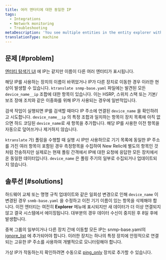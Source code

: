 ```yaml
---
title: 여러 엔터티에 대한 동일한 IP
tags:
  - Integrations
  - Network monitoring
  - Troubleshooting
metaDescription: 'You see multiple entities in the entity explorer with the same IP, but different names.'
translationType: machine
---
```


## 문제 [#problem]

[엔터티 탐색기 UI](/docs/new-relic-solutions/new-relic-one/core-concepts/new-relic-explorer-view-performance-across-apps-services-hosts#find) 에 IP는 같지만 이름이 다른 여러 엔터티가 표시됩니다.

해당 IP를 사용하는 장치의 이름이 바뀌었거나 IP가 다른 장치로 이동한 경우 이러한 현상이 발생할 수 있습니다. `ktranslate snmp-base.yaml` 파일에는 발견된 모든 `device_name__ip` 조합에 대한 항목이 있습니다. 이는 HSRP, 스위치 스택 또는 기본/보조 장애 조치와 같은 이중화를 위해 IP가 사용되는 경우에 일반적입니다.

검색 작업이 실행되면 IP를 검색할 때마다 IP 주소에 연결된 `device_name` 을 확인하려고 시도합니다. `device_name__ip` 의 특정 조합과 일치하는 항목이 장치 목록에 아직 없으면 하드 코딩된 `device_name`로 새 항목을 추가합니다. 해당 IP를 사용한 이전 항목을 자동으로 덮어쓰거나 제거하지 않습니다.

`ktranslate` 가) 폴링을 수행할 때 실행 시 IP만 사용하므로 기기 목록에 동일한 IP 주소를 가진 여러 항목이 포함된 경우 측정항목을 수집하여 New Relic에 별도의 항목인 것처럼 전송하지만 실제로는 현재 폴링 간격에서 IP에 대한 요청에 응답한 모든 장치에서 온 동일한 데이터입니다. `device_name` 은 폴링 주기의 일부로 수집되거나 업데이트되지 않습니다.

## 솔루션 [#solutions]

하드웨어 교체 또는 명명 규칙 업데이트와 같은 일회성 변경으로 인해 `device_name` 이 변경된 경우 `snmb-base.yaml` 을 수정하고 이전 기기 이름이 있는 항목을 삭제해야 합니다. 이전 엔터티는 여전히 **Explorer** 메뉴에 표시되지만 새 데이터가 더 이상 연결되지 않고 결국 시스템에서 에이징됩니다. 대부분의 경우 데이터 수신이 중지된 후 8일 후에 발생합니다.

중복 그룹의 일부이거나 다른 장치 간에 이동할 모든 IP는 snmp-base.yaml의 [ignore_list](https://docs.newrelic.com/docs/network-performance-monitoring/advanced/advanced-config/#discovery) 에 추가되어야 합니다. 이러한 장치는 하나의 특정 장치에 안정적으로 연결되는 고유한 IP 주소를 사용하여 개별적으로 모니터링해야 합니다.

가상 IP가 작동하는지 확인하려면 수동으로 [ping_only](https://docs.newrelic.com/docs/network-performance-monitoring/advanced/advanced-config/#response_time-attribute) 장치로 추가할 수 있습니다.